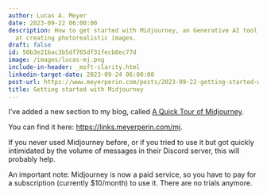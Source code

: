 ```yaml
---
author: Lucas A. Meyer
date: 2023-09-22 06:00:00
description: How to get started with Midjourney, an Generative AI tool that is great
  at creating photorealistic images.
draft: false
id: 50b3e21bac3b5df765df31fecb8ec77d
image: /images/lucas-mj.png
include-in-header: _msft-clarity.html
linkedin-target-date: 2023-09-24 06:00:00
post-url: https://www.meyerperin.com/posts/2023-09-22-getting-started-with-midjourney.html
title: Getting started with Midjourney
---
```

I've added a new section to my blog, called [A Quick Tour of Midjourney](https://links.meyerperin.com/mj). 

You can find it here: <https://links.meyerperin.com/mj>.

If you never used Midjourney before, or if you tried to use it but got quickly intimidated by the volume of messages in their Discord server, this will probably help.

An important note: Midjourney is now a paid service, so you have to pay for a subscription (currently $10/month) to use it. There are no trials anymore.

